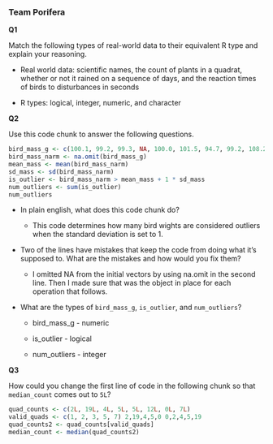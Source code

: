 ### Team Porifera

**Q1**

Match the following types of real-world data to their equivalent R type and explain your reasoning.

-   Real world data: scientific names, the count of plants in a quadrat, whether or not it rained on a sequence of days, and the reaction times of birds to disturbances in seconds

-   R types: logical, integer, numeric, and character

**Q2**

Use this code chunk to answer the following questions.

```r
bird_mass_g <- c(100.1, 99.2, 99.3, NA, 100.0, 101.5, 94.7, 99.2, 108.2)
bird_mass_narm <- na.omit(bird_mass_g)
mean_mass <- mean(bird_mass_narm)
sd_mass <- sd(bird_mass_narm)
is_outlier <- bird_mass_narm > mean_mass + 1 * sd_mass
num_outliers <- sum(is_outlier)
num_outliers
```

-   In plain english, what does this code chunk do?

    -   This code determines how many bird wights are considered outliers when the standard deviation is set to 1.

-   Two of the lines have mistakes that keep the code from doing what it's supposed to. What are the mistakes and how would you fix them?

    -   I omitted NA from the initial vectors by using na.omit in the second line. Then I made sure that was the object in place for each operation that follows.

-   What are the types of `bird_mass_g`, `is_outlier`, and `num_outliers`?

    -   bird_mass_g - numeric

    -   is_outlier - logical

    -   num_outliers - integer

**Q3**

How could you change the first line of code in the following chunk so that `median_count` comes out to `5L`?

```r
quad_counts <- c(2L, 19L, 4L, 5L, 5L, 12L, 0L, 7L)
valid_quads <- c(1, 2, 3, 5, 7) 2,19,4,5,0 0,2,4,5,19
quad_counts2 <- quad_counts[valid_quads]
median_count <- median(quad_counts2)
```
